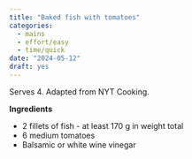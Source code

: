 ```yaml
---
title: "Baked fish with tomatoes"
categories:
  - mains
  - effort/easy
  - time/quick
date: "2024-05-12"
draft: yes
---
```


Serves 4. Adapted from NYT Cooking.

**Ingredients**

- 2 fillets of fish - at least 170 g in weight total
- 6 medium tomatoes
- Balsamic or white wine vinegar